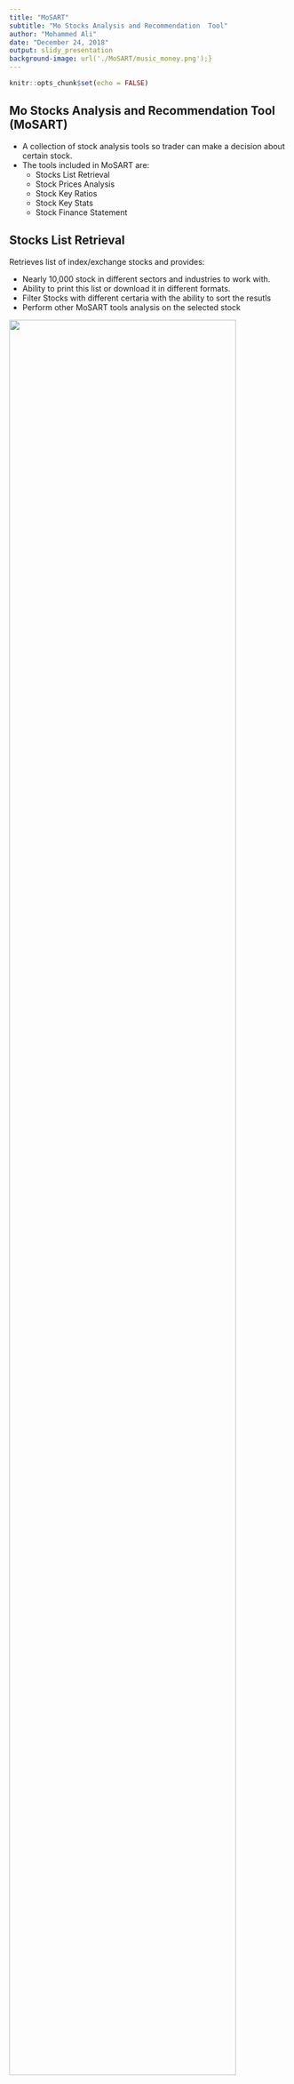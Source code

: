 ```yaml
---
title: "MoSART"
subtitle: "Mo Stocks Analysis and Recommendation  Tool"
author: "Mohammed Ali"
date: "December 24, 2018"
output: slidy_presentation
background-image: url('./MoSART/music_money.png');}
---
```


```r
knitr::opts_chunk$set(echo = FALSE)
```

## Mo Stocks Analysis and Recommendation  Tool (MoSART)

- A collection of stock analysis tools so trader can make a decision about certain stock.
- The tools included in MoSART are:
    + Stocks List Retrieval
    + Stock Prices Analysis
    + Stock Key Ratios
    + Stock Key Stats
    + Stock Finance Statement

## Stocks List Retrieval
Retrieves list of index/exchange stocks and provides:

- Nearly 10,000 stock in different sectors and industries to work with.
- Ability to print this list or download it in different formats.
- Filter Stocks with different certaria with the ability to sort the resutls
- Perform other MoSART tools analysis on the selected stock

![](demo/1.stocks list.png){width=90%}

## Stock Prices Analysis
- This tool is concerning to analyze how the stock is behaving, prices wise, in the market.
- To achieve that purpose it has 3 sub tools:
   + Buy & Sell Simulator
   + Periodic Return
   + Prices Simulation
   
![](demo/2.buy_sell_sim_1.png){width=100%}

## Buy & Sell Simulator
- Trader can observe how the stock is behaving in the market based on his/her indicators and signals selections
- Indicators and Signals can be added/removed at run time.
- Selected indicators and signals are key part in the buy/sell simulation process
- Trader can visualize the market and compare between those indicators

![](demo/2.buy_sell_sim_2.png){width=100%}

## Buy & Sell Simulator (Cont.)
- Trader can select the price source among *Yahoo*, *Qundl* and *Alpha Vantage*
- Trader can zoom the market chart in to include shorter period and out to include longer period.
![](demo/2.buy_sell_sim_3.png){width=100%}


## Buy & Sell Simulator (Cont.)
Trader can switch between visualization differet types

![](demo/2.buy_sell_sim_4.png){width=100%}
![](demo/2.buy_sell_sim_5.png){width=100%}

## Buy & Sell Simulator (Cont.)
Trader can change visualization appeareance
![](demo/2.buy_sell_sim_6.png){width=100%}


## Buy & Sell Simulator (Cont.)

- After Trader finished his/her initial setup he/she can simulate buy/sell prices by clicking the *Simulate*   button to display simulation detailed report
- Simulation is done via Multivariate Adaptive Regression Splines (MARS) algorithm

![](demo/2.buy_sell_sim_7.png){width=100%}
![](demo/2.buy_sell_sim_8.png){width=100%}

## Buy & Sell Simulator (Cont.)
![](demo/2.buy_sell_sim_9.png){width=100%}
![](demo/2.buy_sell_sim_10.png){width=100%}

## Buy & Sell Simulator (Cont.)
![](demo/2.buy_sell_sim_11.png){width=100%}
![](demo/2.buy_sell_sim_12.png){width=100%}

## Periodic Return
- Calculates the return from the given stock in given period.
- Provide simple prediction on how the return is behaving in future using liner regression
![](demo/3.Periodic_Return.png){width=100%}

## Simulation
Using Monte Carlo simulation and based on the stock daily return in previous period, the tool predict the price in the future.

![](demo/4.Simulation.png){width=100%}

## Stock Key Ratios
- Using different online tools to get the recent stock key ratios like:
    + Financials
![](demo/5.key_ratios_1.png){width=100%}

## Stock Key Ratios
- Using different online tools to get the recent stock key ratios like:
    + Profitability
![](demo/5.key_ratios_2.png){width=100%}

## Stock Key Ratios  
- Using different online tools to get the recent stock key ratios like:
    + Cash Flow Ratios
![](demo/5.key_ratios_3.png){width=100%}

## Stock Key Ratios
- Using different online tools to get the recent stock key ratios like:
    + Financial Health
![](demo/5.key_ratios_4.png){width=100%}

## Stock Key Ratios
- Using different online tools to get the recent stock key ratios like:
    + Efficiency Ratios
![](demo/5.key_ratios_5.png){width=100%}

## Stock Key Ratios  
- Using different online tools to get the recent stock key ratios like:
    + Growth
![](demo/5.key_ratios_6.png){width=100%}  

## Stock Key Ratios
- Using different online tools to get the recent stock key ratios like:  
    + Valuation Ratios
![](demo/5.key_ratios_7.png){width=100%}  

## Stock Key Stats
- Using different online tools to get the recent stock statistics like:
    + Yahoo
![](demo/6.key_stats_1.png){width=100%}
![](demo/6.key_stats_2.png){width=100%}

## Stock Key Stats
- Using different online tools to get the recent stock statistics like:
    + Yahoo
![](demo/6.key_stats_3.png){width=100%}
![](demo/6.key_stats_4.png){width=100%}

## Stock Key Stats
- Using different online tools to get the recent stock statistics like:
    + FinViz
![](demo/6.key_stats_4.png){width=100%}

## Stock Finance Statement
- Using different online tools to get the recent stock Finance Statements like:
    + IS
![](demo/7.finance_statement_1.png){width=100%}

## Stock Finance Statement
- Using different online tools to get the recent stock Finance Statements like:
    + BS
![](demo/7.finance_statement_2.png){width=100%}

## Stock Finance Statement
- Using different online tools to get the recent stock Finance Statements like:
    + CF
![](demo/7.finance_statement_3.png){width=100%}

## Future Releases 
- Buy & Sell Prediction
    + Add more simulation and prediction algorithms like deep learning and support vector machine (SVM)
    + Add more strategies to provide trader more simulation freedom
    + Allow trader to control strategy paramters

- Expected stock outcome
    + Enhance next stock outcome predication

- Stock Portofolio Builder
    + Allow trader to select mutiple stockts to compare between them
    + Allow trader to save his/her set of stock selections and analysis